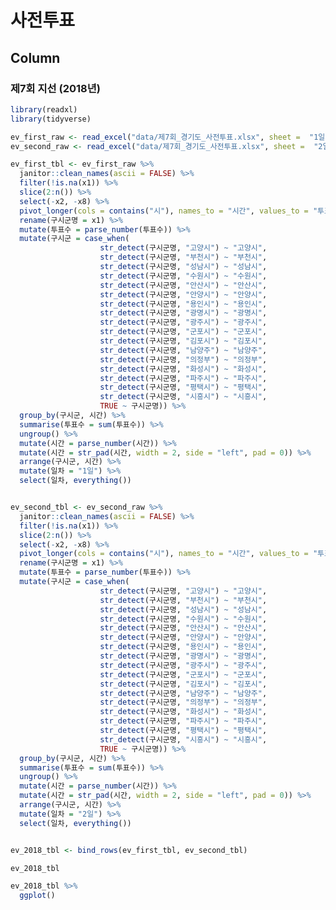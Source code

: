


사전투표 {data-icon="fa-car-alt"}
=====================================  


Column {.tabset .tabset-fade}
-------------------------------------------------------------------------------

### 제7회 지선 (2018년)


```r
library(readxl)
library(tidyverse)

ev_first_raw <- read_excel("data/제7회_경기도_사전투표.xlsx", sheet =  "1일차", skip = 4)
ev_second_raw <- read_excel("data/제7회_경기도_사전투표.xlsx", sheet =  "2일차", skip = 4)

ev_first_tbl <- ev_first_raw %>% 
  janitor::clean_names(ascii = FALSE) %>% 
  filter(!is.na(x1)) %>% 
  slice(2:n()) %>% 
  select(-x2, -x8) %>% 
  pivot_longer(cols = contains("시"), names_to = "시간", values_to = "투표수") %>% 
  rename(구시군명 = x1) %>% 
  mutate(투표수 = parse_number(투표수)) %>% 
  mutate(구시군 = case_when(
                    str_detect(구시군명, "고양시") ~ "고양시",
                    str_detect(구시군명, "부천시") ~ "부천시",
                    str_detect(구시군명, "성남시") ~ "성남시",
                    str_detect(구시군명, "수원시") ~ "수원시",
                    str_detect(구시군명, "안산시") ~ "안산시",
                    str_detect(구시군명, "안양시") ~ "안양시",
                    str_detect(구시군명, "용인시") ~ "용인시",
                    str_detect(구시군명, "광명시") ~ "광명시",
                    str_detect(구시군명, "광주시") ~ "광주시",
                    str_detect(구시군명, "군포시") ~ "군포시",
                    str_detect(구시군명, "김포시") ~ "김포시",
                    str_detect(구시군명, "남양주") ~ "남양주",
                    str_detect(구시군명, "의정부") ~ "의정부",
                    str_detect(구시군명, "화성시") ~ "화성시",
                    str_detect(구시군명, "파주시") ~ "파주시",
                    str_detect(구시군명, "평택시") ~ "평택시",
                    str_detect(구시군명, "시흥시") ~ "시흥시",
                    TRUE ~ 구시군명)) %>% 
  group_by(구시군, 시간) %>% 
  summarise(투표수 = sum(투표수)) %>% 
  ungroup() %>% 
  mutate(시간 = parse_number(시간)) %>% 
  mutate(시간 = str_pad(시간, width = 2, side = "left", pad = 0)) %>% 
  arrange(구시군, 시간) %>% 
  mutate(일차 = "1일") %>% 
  select(일차, everything())


ev_second_tbl <- ev_second_raw %>% 
  janitor::clean_names(ascii = FALSE) %>% 
  filter(!is.na(x1)) %>% 
  slice(2:n()) %>% 
  select(-x2, -x8) %>% 
  pivot_longer(cols = contains("시"), names_to = "시간", values_to = "투표수") %>% 
  rename(구시군명 = x1) %>% 
  mutate(투표수 = parse_number(투표수)) %>% 
  mutate(구시군 = case_when(
                    str_detect(구시군명, "고양시") ~ "고양시",
                    str_detect(구시군명, "부천시") ~ "부천시",
                    str_detect(구시군명, "성남시") ~ "성남시",
                    str_detect(구시군명, "수원시") ~ "수원시",
                    str_detect(구시군명, "안산시") ~ "안산시",
                    str_detect(구시군명, "안양시") ~ "안양시",
                    str_detect(구시군명, "용인시") ~ "용인시",
                    str_detect(구시군명, "광명시") ~ "광명시",
                    str_detect(구시군명, "광주시") ~ "광주시",
                    str_detect(구시군명, "군포시") ~ "군포시",
                    str_detect(구시군명, "김포시") ~ "김포시",
                    str_detect(구시군명, "남양주") ~ "남양주",
                    str_detect(구시군명, "의정부") ~ "의정부",
                    str_detect(구시군명, "화성시") ~ "화성시",
                    str_detect(구시군명, "파주시") ~ "파주시",
                    str_detect(구시군명, "평택시") ~ "평택시",
                    str_detect(구시군명, "시흥시") ~ "시흥시",
                    TRUE ~ 구시군명)) %>% 
  group_by(구시군, 시간) %>% 
  summarise(투표수 = sum(투표수)) %>% 
  ungroup() %>% 
  mutate(시간 = parse_number(시간)) %>% 
  mutate(시간 = str_pad(시간, width = 2, side = "left", pad = 0)) %>% 
  arrange(구시군, 시간) %>% 
  mutate(일차 = "2일") %>% 
  select(일차, everything())


ev_2018_tbl <- bind_rows(ev_first_tbl, ev_second_tbl)

ev_2018_tbl
```

```r

ev_2018_tbl %>% 
  ggplot()
```
